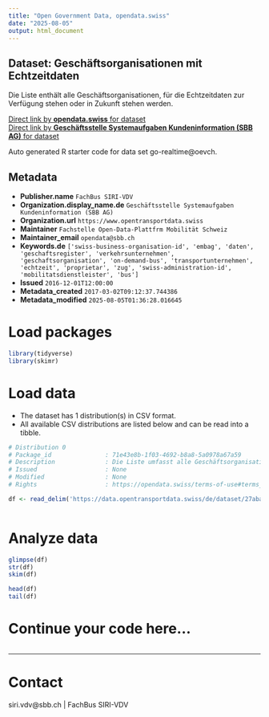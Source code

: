 ```yaml
---
title: "Open Government Data, opendata.swiss"
date: "2025-08-05"
output: html_document
---
```


## Dataset: Geschäftsorganisationen mit Echtzeitdaten

Die Liste enthält alle Geschäftsorganisationen, für die Echtzeitdaten zur Verfügung stehen oder in Zukunft stehen werden.

[Direct link by **opendata.swiss** for dataset](https://opendata.swiss/de/dataset/geschaftsorganisationen-mit-echtzeit)<br>
[Direct link by **Geschäftsstelle Systemaufgaben Kundeninformation (SBB AG)** for dataset](https://data.opentransportdata.swiss/dataset/go-realtime)

Auto generated R starter code for data set go-realtime@oevch.

## Metadata

- **Publisher.name** `FachBus SIRI-VDV`
- **Organization.display_name.de** `Geschäftsstelle Systemaufgaben Kundeninformation (SBB AG)`
- **Organization.url** `https://www.opentransportdata.swiss`
- **Maintainer** `Fachstelle Open-Data-Plattfrm Mobilität Schweiz`
- **Maintainer_email** `opendata@sbb.ch`
- **Keywords.de** `['swiss-business-organisation-id', 'embag', 'daten', 'geschaftsregister', 'verkehrsunternehmen', 'geschaftsorganisation', 'on-demand-bus', 'transportunternehmen', 'echtzeit', 'proprietar', 'zug', 'swiss-administration-id', 'mobilitatsdienstleister', 'bus']`
- **Issued** `2016-12-01T12:00:00`
- **Metadata_created** `2017-03-02T09:12:37.744386`
- **Metadata_modified** `2025-08-05T01:36:28.016645`


# Load packages

```r

library(tidyverse)
library(skimr)

```

# Load data

-   The dataset has 1 distribution(s) in CSV format.
-   All available CSV distributions are listed below and can be read into a tibble.

```r

# Distribution 0
# Package_id               : 71e43e8b-1f03-4692-b8a8-5a0978a67a59
# Description              : Die Liste umfasst alle Geschäftsorganisationen, für die Echtzeitdaten zur Verfügung stehen oder in Zukunft stehen werden. Letztes Update: 2025-06-06
# Issued                   : None
# Modified                 : None
# Rights                   : https://opendata.swiss/terms-of-use#terms_by

df <- read_delim('https://data.opentransportdata.swiss/de/dataset/27aba9bd-59ed-4d7c-bc71-a3813d1d1799/resource/83b8b8d0-e345-453b-857e-1192d48c4c64/download/go-realtime.csv')



```

# Analyze data

```r

glimpse(df)
str(df)
skim(df)

head(df)
tail(df)

```

# Continue your code here...

```r

```

------------------------------------------------------------------------

# Contact

siri.vdv@sbb.ch | FachBus SIRI-VDV
